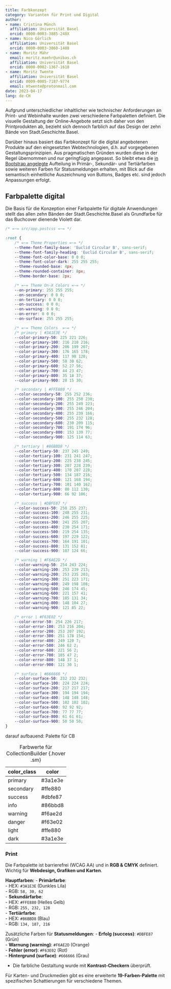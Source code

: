 ```yaml
---
title: Farbkonzept
category: Varianten für Print und Digital
author: 
- name: Cristina Münch
  affiliation: Universität Basel
  orcid: 0000-0003-3885-248X
- name: Nico Görlich
  affiliation: Universität Basel
  orcid: 0000-0003-3860-1488
- name: Moritz Mähr
  email: moritz.maehr@unibas.ch
  affiliation: Universität Basel
  orcid: 0000-0002-1367-1618
- name: Moritz Twente
  affiliation: Universität Basel
  orcid: 0009-0005-7187-9774
  email: mtwente@protonmail.com
date: 2023-04-17
lang: de-CH
---
```


Aufgrund unterschiedlicher inhaltlicher wie technischer Anforderungen an Print- und Webinhalte wurden zwei verschiedene Farbpaletten definiert. Die visuelle Gestaltung der Online-Angebote setzt sich daher von den Printprodukten ab, bezieht sich dennoch farblich auf das Design der zehn Bände von Stadt.Geschichte.Basel.

Darüber hinaus basiert das Farbkonzept für die digital angebotenen Produkte auf den eingesetzten Webtechnologien, d.h. auf vorgegebenen Gestaltungsprinzipien. Aus pragmatischen Gründen wurden diese in der Regel übernommen und nur geringfügig angepasst. So bleibt etwa die [in Bootstrap angelegte](https://getbootstrap.com/docs/5.3/customize/color/) Aufteilung in Primär-, Sekundär- und Tertiärfarben sowie weiteren Farben für Statusmeldungen erhalten, mit Blick auf die semantisch einheitliche Auszeichnung von Buttons, Badges etc. sind jedoch Anpassungen erfolgt.

## Farbpalette digital

Die Basis für die Konzeption einer Farbpalette für digitale Anwendungen stellt das allen zehn Bänden der Stadt.Geschichte.Basel als Grundfarbe für das Buchcover dienende Violett dar.

::: {.callout-tip title="Farbwerte-Konfiguration für Tailwind/PostCSS" icon="false" collapse="true"}
```.css
/* =~= src/app.postcss =~= */

:root {
	/* =~= Theme Properties =~= */
	--theme-font-family-base: 'Euclid Circular B', sans-serif;
	--theme-font-family-heading: 'Euclid Circular B', sans-serif;
	--theme-font-color-base: 0 0 0;
	--theme-font-color-dark: 255 255 255;
	--theme-rounded-base: 4px;
	--theme-rounded-container: 8px;
	--theme-border-base: 2px;

	/* =~= Theme On-X Colors =~= */
	--on-primary: 255 255 255;
	--on-secondary: 0 0 0;
	--on-tertiary: 0 0 0;
	--on-success: 0 0 0;
	--on-warning: 0 0 0;
	--on-error: 0 0 0;
	--on-surface: 255 255 255;

	/* =~= Theme Colors  =~= */
	/* primary | #3A1E3E */
	--color-primary-50: 225 221 226;
	--color-primary-100: 216 210 216;
	--color-primary-200: 206 199 207;
	--color-primary-300: 176 165 178;
	--color-primary-400: 117 98 120;
	--color-primary-500: 58 30 62;
	--color-primary-600: 52 27 56;
	--color-primary-700: 44 23 47;
	--color-primary-800: 35 18 37;
	--color-primary-900: 28 15 30;

	/* secondary | #FFE880 */
	--color-secondary-50: 255 252 236;
	--color-secondary-100: 255 250 230;
	--color-secondary-200: 255 249 223;
	--color-secondary-300: 255 246 204;
	--color-secondary-400: 255 239 166;
	--color-secondary-500: 255 232 128;
	--color-secondary-600: 230 209 115;
	--color-secondary-700: 191 174 96;
	--color-secondary-800: 153 139 77;
	--color-secondary-900: 125 114 63;

	/* tertiary | #86BBD8 */
	--color-tertiary-50: 237 245 249;
	--color-tertiary-100: 231 241 247;
	--color-tertiary-200: 225 238 245;
	--color-tertiary-300: 207 228 239;
	--color-tertiary-400: 170 207 228;
	--color-tertiary-500: 134 187 216;
	--color-tertiary-600: 121 168 194;
	--color-tertiary-700: 101 140 162;
	--color-tertiary-800: 80 112 130;
	--color-tertiary-900: 66 92 106;

	/* success | #DBFE87 */
	--color-success-50: 250 255 237;
	--color-success-100: 248 255 231;
	--color-success-200: 246 255 225;
	--color-success-300: 241 255 207;
	--color-success-400: 230 254 171;
	--color-success-500: 219 254 135;
	--color-success-600: 197 229 122;
	--color-success-700: 164 191 101;
	--color-success-800: 131 152 81;
	--color-success-900: 107 124 66;

	/* warning | #F6AE2D */
	--color-warning-50: 254 243 224;
	--color-warning-100: 253 239 213;
	--color-warning-200: 253 235 203;
	--color-warning-300: 251 223 171;
	--color-warning-400: 249 198 108;
	--color-warning-500: 246 174 45;
	--color-warning-600: 221 157 41;
	--color-warning-700: 185 131 34;
	--color-warning-800: 148 104 27;
	--color-warning-900: 121 85 22;

	/* error | #F63E02 */
	--color-error-50: 254 226 217;
	--color-error-100: 253 216 204;
	--color-error-200: 253 207 192;
	--color-error-300: 251 178 154;
	--color-error-400: 249 120 7;
	--color-error-500: 246 62 2;
	--color-error-600: 221 56 2;
	--color-error-700: 185 47 2;
	--color-error-800: 148 37 1;
	--color-error-900: 121 30 1;

	/* surface | #666666 */
	--color-surface-50: 232 232 232;
	--color-surface-100: 224 224 224;
	--color-surface-200: 217 217 217;
	--color-surface-300: 194 194 194;
	--color-surface-400: 148 148 148;
	--color-surface-500: 102 102 102;
	--color-surface-600: 92 92 92;
	--color-surface-700: 77 77 77;
	--color-surface-800: 61 61 61;
	--color-surface-900: 50 50 50;
}
```
:::

darauf aufbauend: Palette für CB

| color_class | color   |
|-------------|---------|
| primary     | #3a1e3e |
| secondary   | #ffe880 |
| success     | #dbfe87 |
| info        | #86bbd8 |
| warning     | #f6ae2d |
| danger      | #f63e02 |
| light       | #ffe880 |
| dark        | #3a1e3e |

: Farbwerte für CollectionBuilder {.hover .sm}

### Print

Die Farbpalette ist barrierefrei (WCAG AA) und in **RGB & CMYK** definiert.  
Wichtig für **Webdesign, Grafiken und Karten**.

**Hauptfarben:**
- **Primärfarbe**:  
  - HEX: `#3A1E3E` (Dunkles Lila)  
  - RGB: `58, 30, 62`  
- **Sekundärfarbe**:  
  - HEX: `#FFE880` (Helles Gelb)  
  - RGB: `255, 232, 128`  
- **Tertiärfarbe**:  
  - HEX: `#86BBD8` (Blau)  
  - RGB: `134, 187, 216`  

Zusätzliche Farben für **Statusmeldungen**:
- **Erfolg (success)**: `#DBFE87` (Grün)  
- **Warnung (warning)**: `#F6AE2D` (Orange)  
- **Fehler (error)**: `#F63E02` (Rot)  
- **Hintergrund (surface)**: `#666666` (Grau)  

- Die farbliche Gestaltung wurde mit **Kontrast-Checkern** überprüft.  

Für Karten- und Druckmedien gibt es eine erweiterte **19-Farben-Palette** mit spezifischen Schattierungen für verschiedene Themen.
